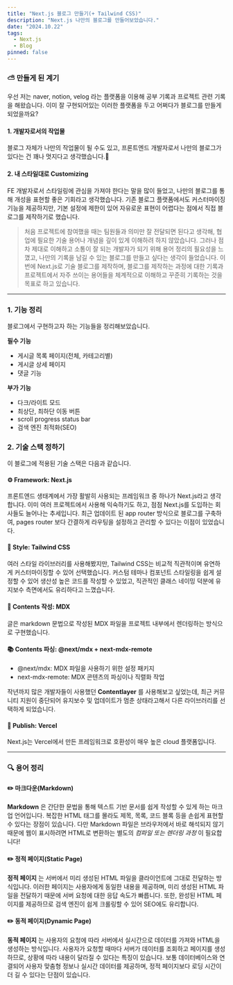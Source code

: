 ```yaml
---
title: "Next.js 블로그 만들기(+ Tailwind CSS)"
description: "Next.js 나만의 블로그를 만들어보았습니다."
date: "2024.10.22"
tags:
  - Next.js
  - Blog
pinned: false
---
```


### ⛅ 만들게 된 계기

우선 저는 naver, notion, velog 라는 플랫폼을 이용해 공부 기록과 프로젝트 관련 기록을 해왔습니다.
이미 잘 구현되어있는 이러한 플랫폼을 두고 어쩌다가 블로그를 만들게 되었을까요?

#### 1. 개발자로서의 작업물
블로그 자체가 나만의 작업물이 될 수도 있고, 프론트엔드 개발자로서 나만의 블로그가 있다는 건 꽤나 멋지다고 생각했습니다.🤩

#### 2. 내 스타일대로 Customizing
FE 개발자로서 스타일링에 관심을 가져야 한다는 말을 많이 들었고, 나만의 블로그를 통해 개성을 표현할 좋은 기회라고 생각했습니다.
기존 블로그 플랫폼에서도 커스터마이징 기능을 제공하지만, 기본 설정에 제한이 있어 자유로운 표현이 어렵다는 점에서 직접 블로그를 제작하기로 했습니다.

> 처음 프로젝트에 참여했을 때는 팀원들과 의미만 잘 전달되면 된다고 생각해, 협업에 필요한 기술 용어나 개념을 깊이 있게 이해하려 하지 않았습니다. 그러나 점차 제대로 이해하고 소통이 잘 되는 개발자가 되기 위해 용어 정리의 필요성을 느꼈고, 나만의 기록을 남길 수 있는 블로그를 만들고 싶다는 생각이 들었습니다.
이번에 Next.js로 기술 블로그를 제작하며, 블로그를 제작하는 과정에 대한 기록과 프로젝트에서 자주 쓰이는 용어들을 체계적으로 이해하고 꾸준히 기록하는 것을 목표로 하고 있습니다.

-----

### 1. 기능 정리
블로그에서 구현하고자 하는 기능들을 정리해보았습니다.

**필수 기능**
- 게시글 목록 페이지(전체, 카테고리별)
- 게시글 상세 페이지
- 댓글 기능

**부가 기능**
- 다크/라이트 모드
- 최상단, 최하단 이동 버튼
- scroll progress status bar
- 검색 엔진 최적화(SEO)

### 2. 기술 스택 정하기
이 블로그에 적용된 기술 스택은 다음과 같습니다.

#### ⚙️ Framework: Next.js
프론트엔드 생태계에서 가장 활발히 사용되는 프레임워크 중 하나가 Next.js라고 생각합니다. 이미 여러 프로젝트에서 사용해 익숙하기도 하고, 점점 Next.js를 도입하는 회사들도 늘어나는 추세입니다.
최근 업데이트 된 app router 방식으로 블로그를 구축하여, pages router 보다 간결하게 라우팅을 설정하고 관리할 수 있다는 이점이 있었습니다.

#### 🎨 Style: Tailwind CSS
여러 스타일 라이브러리를 사용해봤지만, Tailwind CSS는 비교적 직관적이며 유연하게 커스터마이징할 수 있어 선택했습니다. 커스텀 테마나 컴포넌트 스타일링을 쉽게 설정할 수 있어 생산성 높은 코드를 작성할 수 있었고, 직관적인 클래스 네이밍 덕분에 유지보수 측면에서도 유리하다고 느꼈습니다.

#### 📃 Contents 작성: MDX
글은 markdown 문법으로 작성된 MDX 파일을 프로젝트 내부에서 렌더링하는 방식으로 구현했습니다.

#### 📚 Contents 파싱: @next/mdx + next-mdx-remote
- @next/mdx: MDX 파일을 사용하기 위한 설정 패키지
- next-mdx-remote: MDX 콘텐츠의 파싱이나 직렬화 작업

작년까지 많은 개발자들이 사용했던 **Contentlayer** 를 사용해보고 싶었는데, 최근 커뮤니티 지원이 중단되어 유지보수 및 업데이트가 멈춘 상태라고해서 다른 라이브러리를 선택하게 되었습니다.

#### 📢 Publish: Vercel
Next.js는 Vercel에서 만든 프레임워크로 호환성이 매우 높은 cloud 플랫폼입니다.

-----

### 🔍 용어 정리

#### ✏️ 마크다운(Markdown)
**Markdown** 은 간단한 문법을 통해 텍스트 기반 문서를 쉽게 작성할 수 있게 하는 마크업 언어입니다. 복잡한 HTML 태그를 몰라도 제목, 목록, 코드 블록 등을 손쉽게 표현할 수 있다는 장점이 있습니다. 다만 Markdown 파일은 브라우저에서 바로 해석되지 않기 때문에 웹이 표시하려면 HTML로 변환하는 별도의 _컴파일 또는 렌더링 과정_ 이 필요합니다!

#### ✏️ 정적 페이지(Static Page)
**정적 페이지** 는 서버에서 미리 생성된 HTML 파일을 클라이언트에 그대로 전달하는 방식입니다. 이러한 페이지는 사용자에게 동일한 내용을 제공하며, 미리 생성된 HTML 파일을 전달하기 때문에 서버 요청에 대한 응답 속도가 빠릅니다. 또한, 완성된 HTML 페이지를 제공하므로 검색 엔진이 쉽게 크롤링할 수 있어 SEO에도 유리합니다.

#### ✏️ 동적 페이지(Dynamic Page)
**동적 페이지** 는 사용자의 요청에 따라 서버에서 실시간으로 데이터를 가져와 HTML을 생성하는 방식입니다. 사용자가 요청할 때마다 서버가 데이터를 조회하고 페이지를 생성하므로, 상황에 따라 내용이 달라질 수 있다는 특징이 있습니다. 보통 데이터베이스와 연결되어 사용자 맞춤형 정보나 실시간 데이터를 제공하며, 정적 페이지보다 로딩 시간이 더 길 수 있다는 단점이 있습니다.